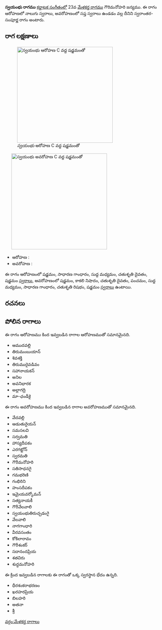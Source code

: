 {{Infobox ragam
	| name          	= స్వయంభు
	| synonym	    	= 
	| mela          	= 
	| chakra        	= 
	| janaka        	= 
	| type          	= స్వరాంతర-సంపూర్ణ
	| arohanam      	= {{svaraC|S|G2|M1|D2|S'}} 
	| avarohanam    	= {{svaraC|S'|N3|D2|P|M1|G2|R2|S}}
	| jeeva         	=
	| chhaya        	=
	| nyasa         	=
	| vishesha      	= 
	| equivalent  		= 
}}
{{కర్ణాటక సంగీత రాగాలు}}
'''స్వయంభు రాగము''' [[కర్ణాటక సంగీతం]]లో 23వ [[మేళకర్త రాగము]] గౌరిమనోహరి జన్యము.  ఈ రాగం ఆరోహణలో నాలుగు స్వరాలు, అవరోహణంలో సప్త స్వరాలు ఉండడం వల్ల దీనిని స్వరాంతర-సంపూర్ణ రాగం అంటారు.


==రాగ లక్షణాలు==
[[Image:svayambhu_ar_kb2wiki.png|thumb|right|316px|''స్వయంభు'' ఆరోహణ C వద్ద షడ్జమంతో]]
	[[Image:svayambhu_av_kb2wiki.png|thumb|right|316px|''స్వయంభు'' అవరోహణ C వద్ద షడ్జమంతో]]

* ఆరోహణ : {{svaraC|S|G2|M1|D2|S'}} 
* అవరోహణ : {{svaraC|S'|N3|D2|P|M1|G2|R2|S}}

ఈ రాగం ఆరోహణంలో షడ్జమం, సాధారణ  గాంధారం, సుద్ద మధ్యమం, చతుశృతి దైవతం, షడ్జమం [[స్వరాలు]], అవరోహణంలో షడ్జమం, కాకలి  నిషాదం, చతుశృతి దైవతం, పంచమం, సుద్ద మధ్యమం, సాధారణ  గాంధారం, చతుశృతి రిషభం, షడ్జమం [[స్వరాలు]] ఉంటాయి.

==రచనలు==



==పోలిన రాగాలు==
ఈ రాగం ఆరోహణము కింద ఇవ్వబడిన రాగాల ఆరోహణముతో సమానమైనది.
* ఆముదవల్లి
* తిరుమంబుయాన్
* శివశక్తి
* తిరుమురైవడివం
* సహానాయకన్
* అనిల
* అవనిభారక
* అల్లాగద్రి
* మా-ఛండీకై

ఈ రాగం అవరోహణము కింద ఇవ్వబడిన రాగాల అవరోహణముతో సమానమైనది.
* వేదవల్లి
* ఆడుతురైయన్
* సమసలవి
* సర్వమతి
* హాస్యదీపకం
* ఎరగట్టోన్
* స్వరమతి
* గౌరీమనోహరి
* సతిసాధనగై
* గమభరిణి
* గంభిరిని
* హంసదీపకం
* ఇమైయవర్కోమన్
* సత్యనాయకీ
* గౌరీవేలవాలి
* స్వయంభుతిరుచ్చడంగై
* వేలవాలి
*  నాగగాంధారి
* వీరవసంతం
* కోకిలారావం
* గౌరీశంకర్
* సదానందప్రియ
* శతవిరు
* శుద్ధమనోహరి

ఈ క్రింద ఇవ్వబడిన రాగాలకు ఈ రాగంతో ఒక్క స్వరస్థాన భేదం ఉన్నది.
* ధీరశంకరాభరణం
* ఖరహరప్రియ
* బిలహరి
* అతనా
* శ్రీ



[[వర్గం:మేళకర్త రాగాలు]]